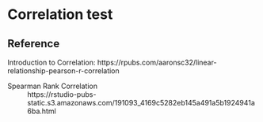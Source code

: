 # Correlation test




## Reference

Introduction to Correlation: https://rpubs.com/aaronsc32/linear-relationship-pearson-r-correlation


Spearman Rank Correlation
: https://rstudio-pubs-static.s3.amazonaws.com/191093_4169c5282eb145a491a5b1924941a6ba.html
